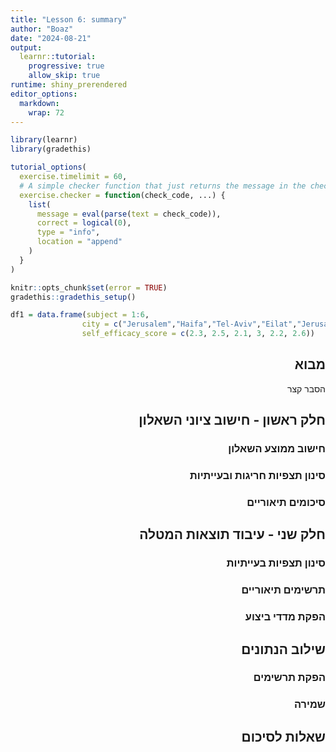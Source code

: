 ```yaml
---
title: "Lesson 6: summary" 
author: "Boaz"
date: "2024-08-21"
output:
  learnr::tutorial:
    progressive: true
    allow_skip: true
runtime: shiny_prerendered  
editor_options: 
  markdown: 
    wrap: 72
---
```


```{=html}
<style>
h1, h2, h3, h4, h5, h6 {
  direction: rtl;
}
p {
  direction: rtl;
}

.text-block1 {
  direction: rtl;       /* Set text direction to right-to-left */
  text-align: right;
  background-color: #f0f0f0; /* Light grey background */
  padding: 10px;
  border-radius: 5px;
  border: 1px solid #ddd; /* Light border */
  margin: 10px 0; /* Space around the block */
  
</style>
```
```r
library(learnr)
library(gradethis)

tutorial_options(
  exercise.timelimit = 60,
  # A simple checker function that just returns the message in the check chunk
  exercise.checker = function(check_code, ...) {
    list(
      message = eval(parse(text = check_code)),
      correct = logical(0),
      type = "info",
      location = "append"
    )
  }
)

knitr::opts_chunk$set(error = TRUE)
gradethis::gradethis_setup()
```

```r
df1 = data.frame(subject = 1:6,
                city = c("Jerusalem","Haifa","Tel-Aviv","Eilat","Jerusalem","Tel-Aviv"),
                self_efficacy_score = c(2.3, 2.5, 2.1, 3, 2.2, 2.6))
```

## מבוא

הסבר קצר

## חלק ראשון - חישוב ציוני השאלון

### חישוב ממוצע השאלון

### סינון תצפיות חריגות ובעייתיות

### סיכומים תיאוריים

## חלק שני - עיבוד תוצאות המטלה



### סינון תצפיות בעייתיות

### תרשימים תיאוריים

### הפקת מדדי ביצוע

## שילוב הנתונים

### הפקת תרשימים

### שמירה

## שאלות לסיכום







